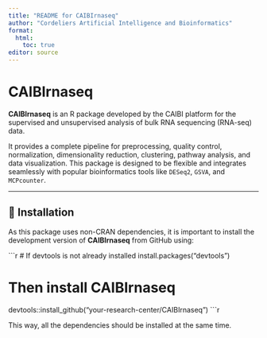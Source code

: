 ```yaml
---
title: "README for CAIBIrnaseq"
author: "Cordeliers Artificial Intelligence and Bioinformatics"
format: 
  html:
    toc: true
editor: source
---
```


# CAIBIrnaseq

**CAIBIrnaseq** is an R package developed by the CAIBI platform for the supervised and unsupervised analysis of bulk RNA sequencing (RNA-seq) data.

It provides a complete pipeline for preprocessing, quality control, normalization, dimensionality reduction, clustering, pathway analysis, and data visualization. This package is designed to be flexible and integrates seamlessly with popular bioinformatics tools like `DESeq2`, `GSVA`, and `MCPcounter`.

---

## 🔧 Installation

As this package uses non-CRAN dependencies, it is important to install the development version of **CAIBIrnaseq** from GitHub using:

```r
# If devtools is not already installed
install.packages("devtools")

# Then install CAIBIrnaseq
devtools::install_github("your-research-center/CAIBIrnaseq")
```r

This way, all the dependencies should be installed at the same time. 
